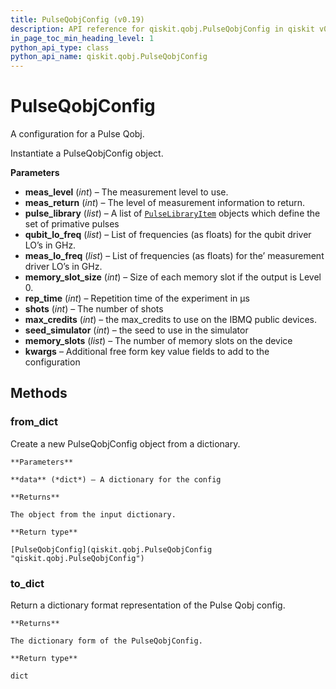 ```yaml
---
title: PulseQobjConfig (v0.19)
description: API reference for qiskit.qobj.PulseQobjConfig in qiskit v0.19
in_page_toc_min_heading_level: 1
python_api_type: class
python_api_name: qiskit.qobj.PulseQobjConfig
---
```


# PulseQobjConfig

<Class id="qiskit.qobj.PulseQobjConfig" isDedicatedPage={true} github="https://github.com/qiskit/qiskit/tree/stable/0.14/qiskit/qobj/pulse_qobj.py" signature="PulseQobjConfig(meas_level, meas_return, pulse_library, qubit_lo_freq, meas_lo_freq, memory_slot_size=None, rep_time=None, shots=None, max_credits=None, seed_simulator=None, memory_slots=None, **kwargs)" modifiers="class">
  A configuration for a Pulse Qobj.

  Instantiate a PulseQobjConfig object.

  **Parameters**

  *   **meas\_level** (*int*) – The measurement level to use.
  *   **meas\_return** (*int*) – The level of measurement information to return.
  *   **pulse\_library** (*list*) – A list of [`PulseLibraryItem`](qiskit.qobj.PulseLibraryItem "qiskit.qobj.PulseLibraryItem") objects which define the set of primative pulses
  *   **qubit\_lo\_freq** (*list*) – List of frequencies (as floats) for the qubit driver LO’s in GHz.
  *   **meas\_lo\_freq** (*list*) – List of frequencies (as floats) for the’ measurement driver LO’s in GHz.
  *   **memory\_slot\_size** (*int*) – Size of each memory slot if the output is Level 0.
  *   **rep\_time** (*int*) – Repetition time of the experiment in μs
  *   **shots** (*int*) – The number of shots
  *   **max\_credits** (*int*) – the max\_credits to use on the IBMQ public devices.
  *   **seed\_simulator** (*int*) – the seed to use in the simulator
  *   **memory\_slots** (*list*) – The number of memory slots on the device
  *   **kwargs** – Additional free form key value fields to add to the configuration

  ## Methods

  <span id="pulseqobjconfig-from-dict" />

  ### from\_dict

  <Function id="qiskit.qobj.PulseQobjConfig.from_dict" signature="PulseQobjConfig.from_dict(data)" modifiers="classmethod">
    Create a new PulseQobjConfig object from a dictionary.

    **Parameters**

    **data** (*dict*) – A dictionary for the config

    **Returns**

    The object from the input dictionary.

    **Return type**

    [PulseQobjConfig](qiskit.qobj.PulseQobjConfig "qiskit.qobj.PulseQobjConfig")
  </Function>

  <span id="pulseqobjconfig-to-dict" />

  ### to\_dict

  <Function id="qiskit.qobj.PulseQobjConfig.to_dict" signature="PulseQobjConfig.to_dict()">
    Return a dictionary format representation of the Pulse Qobj config.

    **Returns**

    The dictionary form of the PulseQobjConfig.

    **Return type**

    dict
  </Function>
</Class>


